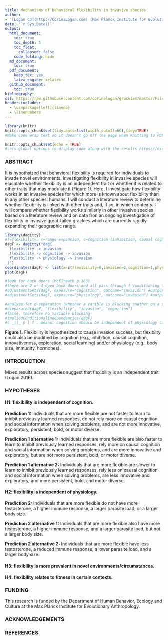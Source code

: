 ```yaml
---
title: Mechanisms of behavioral flexibility in invasive species
author: 
- '[Logan CJ](http://CorinaLogan.com) (Max Planck Institute for Evolutionary Anthropology, corina_logan@eva.mpg.de)'
date: '`r Sys.Date()`'
output:
  html_document: 
    toc: true
    toc_depth: 5
    toc_float: 
      collapsed: false
    code_folding: hide 
  md_document: 
    toc: true
  pdf_document:
    keep_tex: yes
    latex_engine: xelatex
  github_document: 
    toc: true
bibliography: 
csl: https://raw.githubusercontent.com/corinalogan/grackles/master/Files/behavioral-ecology.csl
header-includes:
  - \usepackage[left]{lineno}
  - \linenumbers
---
```


```r
library(knitr)
knitr::opts_chunk$set(tidy.opts=list(width.cutoff=60),tidy=TRUE) 
#Make code wrap text so it doesn't go off the page when Knitting to PDF

knitr::opts_chunk$set(echo = TRUE) 
#sets global options to display code along with the results https://exeter-data-analytics.github.io/LitProg/r-markdown.html
```

### ABSTRACT

It is hypothsized that behavioral flexibility is required for individuals to invade novel environments. Investigating flexibility in invasive species will elucidate whether flexibility is an independent trait or whether it is related to other traits that may modulate it (Figure 1). Here, I investigate how flexibility works in an invasive species for which more is known about flexibility than in any other species: humans. I will conduct a literature review to determine whether flexibility is linked with other traits and, if so, in which contexts. I will compare whether flexibility works similarly in other invasive species based on a literature review and on data fron an ongoing investigation of flexibility in invasive great-tailed grackles which are currently rapidly expanding their geographic range.

```r
library(dagitty)
#f=flexibility, r=range expansion, c=cognition (inhibition, causal cognition, innovativeness, exploration), p=physiology (body size, hormones, immunity, parasite load)
dagF <- dagitty("dag{ 
  flexibility -> invasion
  flexibility -> cognition -> invasion
  flexibility -> physiology -> invasion
 }")
coordinates(dagF) <- list(x=c(flexibility=0,invasion=2,cognition=1,physiology=1), y=c(flexibility=0,invasion=0,cognition=1,physiology=-1))
plot(dagF)

#look for back doors (McElreath p.183)
#there are 2 or 4 open back doors and all pass through f conditioning on f closes all back doors
#adjustmentSets(dagF, exposure="cognition", outcome="invasion") #output=f, means have to condition on f
#adjustmentSets(dagF, exposure="physiology", outcome="invasion") #output=f, means have to condition on f 

#analyze for d-separation (whether a varible is blocking another on a path (posttreatment bias)
#dseparated(dagF, "flexibility", "invasion", "cognition") 
#false, therefore no variable blocking
#impliedConditionalIndependencies(dagF) 
#c _||_ p | f , means: cognition should be independent of physiology conditioning on flexibility
```

**Figure 1.** Flexibility is hypothesized to cause invasion success, but flexibilty could also be modified by cognition (e.g., inhibition, causal cognition, innovativeness, exploration, social learning) and/or physiology (e.g., body size, immunity, hormones).


### INTRODUCTION

Mixed results across species suggest that flexibility is an independent trait (Logan 2016).

### HYPOTHESES

#### H1: flexibility is independent of cognition.

**Prediction 1:** Individuals that are more flexible are not faster to learn to inhibit previously learned responses, do not rely more on causal cognition and social information when solving problems, and are not more innovative, exploratory, persistent, bold, or motor diverse.

**Prediction 1 alternative 1:** Individuals that are more flexible are also faster to learn to inhibit previously learned responses, rely more on causal cognition and social information when solving problems, and are more innovative and exploratory, but are not more persistent, bold, or motor diverse.

**Prediction 1 alternative 2:** Individuals that are more flexible are slower to learn to inhibit previously learned responses, rely less on causal cognition and social information when solving problems, are less innovative and exploratory, and more persistent, bold, and motor diverse.


#### H2: flexibility is independent of physiology.

**Prediction 2:** Individuals that are more flexible do not have more testosterone, a higher immune response, a larger parasite load, or a larger body size.

**Prediction 2 alternative 1:** Individuals that are more flexible also have more testosterone, a higher immune response, and a larger parasite load, but not a larger body size.

**Prediction 2 alternative 2:** Individuals that are more flexible have less testosterone, a reduced immune response, a lower parasite load, and a larger body size.


#### H3: flexibility is more prevalent in novel environments/circumstances.



#### H4: flexibility relates to fitness in certain contexts.




### FUNDING

This research is funded by the Department of Human Behavior, Ecology and Culture at the Max Planck Institute for Evolutionary Anthropology.

### ACKNOWLEDGEMENTS


### REFERENCES
